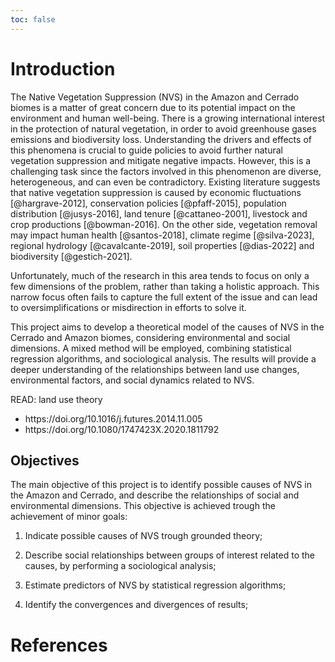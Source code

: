 ```yaml
---
toc: false
---
```


# Introduction {#sec-introduction}

The Native Vegetation Suppression (NVS) in the Amazon and Cerrado biomes is a matter of great concern due to its potential impact on the environment and human well-being. There is a growing international interest in the protection of natural vegetation, in order to avoid greenhouse gases emissions and biodiversity loss. Understanding the drivers and effects of this phenomena is crucial to guide policies to avoid further natural vegetation suppression and mitigate negative impacts. However, this is a challenging task since the factors involved in this phenomenon are diverse, heterogeneous, and can even be contradictory. Existing literature suggests that native vegetation suppression is caused by economic fluctuations [@hargrave-2012], conservation policies [@pfaff-2015], population distribution [@jusys-2016], land tenure [@cattaneo-2001], livestock and crop productions [@bowman-2016]. On the other side, vegetation removal may impact human health [@santos-2018], climate regime [@silva-2023], regional hydrology [@cavalcante-2019], soil properties [@dias-2022] and biodiversity [@gestich-2021].

Unfortunately, much of the research in this area tends to focus on only a few dimensions of the problem, rather than taking a holistic approach. This narrow focus often fails to capture the full extent of the issue and can lead to oversimplifications or misdirection in efforts to solve it.

This project aims to develop a theoretical model of the causes of NVS in the Cerrado and Amazon biomes, considering environmental and social dimensions. A mixed method will be employed, combining statistical regression algorithms, and sociological analysis. The results will provide a deeper understanding of the relationships between land use changes, environmental factors, and social dynamics related to NVS.

::: {.callout-important collapse="true"}
READ: land use theory

-   https://doi.org/10.1016/j.futures.2014.11.005
-   https://doi.org/10.1080/1747423X.2020.1811792
:::

## Objectives {#sec-objectives}

The main objective of this project is to identify possible causes of NVS in the Amazon and Cerrado, and describe the relationships of social and environmental dimensions. This objective is achieved trough the achievement of minor goals:

1.  Indicate possible causes of NVS trough grounded theory;

2.  Describe social relationships between groups of interest related to the causes, by performing a sociological analysis;

3.  Estimate predictors of NVS by statistical regression algorithms;

4.  Identify the convergences and divergences of results;

# References {.unnumbered}